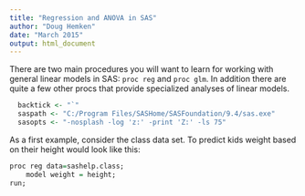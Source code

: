 ```yaml
---
title: "Regression and ANOVA in SAS"
author: "Doug Hemken"
date: "March 2015"
output: html_document
---
```


There are two main procedures you will want to learn for
working with general linear models in SAS:
`proc reg` and `proc glm`.  In addition there are 
quite a few other procs that provide specialized analyses
of linear models.

```r
  backtick <- "`"
  saspath <- "C:/Program Files/SASHome/SASFoundation/9.4/sas.exe"
  sasopts <- "-nosplash -log 'z:' -print 'Z:' -ls 75"
```
As a first example, consider the class data set.  To predict kids
weight based on their height would look like this:
```r
proc reg data=sashelp.class;
    model weight = height;
run;
```